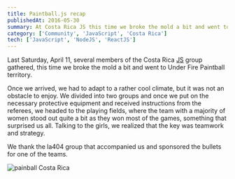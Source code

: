```yaml
---
title: Paintball.js recap
publishedAt: 2016-05-30
summary: At Costa Rica JS this time we broke the mold a bit and went to Under Fire Paintball territory.
category: ['Community', 'JavaScript', 'Costa Rica']
tech: ['JavaScript', 'NodeJS', 'ReactJS']
---
```


Last Saturday, April 11, several members of the Costa Rica [JS](/tech/javascript) group gathered, this time we broke the mold a bit and went to Under Fire Paintball territory.

Once we arrived, we had to adapt to a rather cool climate, but it was not an obstacle to enjoy. We divided into two groups and once we put on the necessary protective equipment and received instructions from the referees, we headed to the playing fields, where the team with a majority of women stood out quite a bit as they won most of the games, something that surprised us all. Talking to the girls, we realized that the key was teamwork and strategy.

We thank the la404 group that accompanied us and sponsored the bullets for one of the teams.

![painball Costa Rica](/images/2016/05/paintballjs.jpg)
